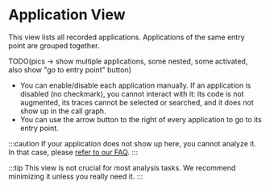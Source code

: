 # Application View

This view lists all recorded applications. Applications of the same entry point are grouped together.

TODO(pics -> show multiple applications, some nested, some activated, also show "go to entry point" button)

* You can enable/disable each application manually. If an application is disabled (no checkmark), you cannot interact with it: its code is not augmented, its traces cannot be selected or searched, and it does not show up in the call graph.
* You can use the arrow button to the right of every application to go to its entry point.

:::caution
If your application does not show up here, you cannot analyze it. In that case, please [refer to our FAQ](../faq#my-applications-dont-show-up).
:::

:::tip
This view is not crucial for most analysis tasks. We recommend minimizing it unless you really need it.
:::
